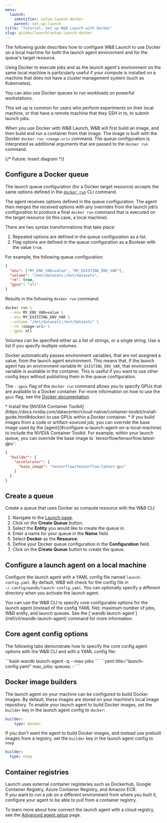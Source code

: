 ```yaml
---
menu:
  launch:
    identifier: setup-launch-docker
    parent: set-up-launch
title: 'Tutorial: Set up W&B Launch with Docker'
slug: guides/launch/setup-launch-docker
---
```

The following guide describes how to configure W&B Launch to use Docker on a local machine for both the launch agent environment and for the queue's target resource.

Using Docker to execute jobs and as the launch agent's environment on the same local machine is particularly useful if your compute is installed on a machine that does not have a cluster management system (such as Kubernetes).

You can also use Docker queues to run workloads on powerful workstations.

<Note>
This set up is common for users who perform experiments on their local machine, or that have a remote machine that they SSH in to, to submit launch jobs.
</Note>

When you use Docker with W&B Launch, W&B will first build an image, and then build and run a container from that image. The image is built with the Docker `docker run <image-uri>` command. The queue configuration is interpreted as additional arguments that are passed to the `docker run` command.

{/* Future: Insert diagram */}

## Configure a Docker queue


The launch queue configuration (for a Docker target resource) accepts the same options defined in the [`docker run`](/ref/cli/wandb-docker-run) CLI command.

The agent receives options defined in the queue configuration. The agent then merges the received options with any overrides from the launch job’s configuration to produce a final `docker run` command that is executed on the target resource (in this case, a local machine).

There are two syntax transformations that take place:

1. Repeated options are defined in the queue configuration as a list.
2. Flag options are defined in the queue configuration as a Boolean with the value `true`.

For example, the following queue configuration:

```json
{
  "env": ["MY_ENV_VAR=value", "MY_EXISTING_ENV_VAR"],
  "volume": "/mnt/datasets:/mnt/datasets",
  "rm": true,
  "gpus": "all"
}
```

Results in the following `docker run` command:

```bash
docker run \
  --env MY_ENV_VAR=value \
  --env MY_EXISTING_ENV_VAR \
  --volume "/mnt/datasets:/mnt/datasets" \
  --rm <image-uri> \
  --gpus all
```

Volumes can be specified either as a list of strings, or a single string. Use a list if you specify multiple volumes.

Docker automatically passes environment variables, that are not assigned a value, from the launch agent environment. This means that, if the launch agent has an environment variable `MY_EXISTING_ENV_VAR`, that environment variable is available in the container. This is useful if you want to use other config keys without publishing them in the queue configuration.

The `--gpus` flag of the `docker run` command allows you to specify GPUs that are available to a Docker container. For more information on how to use the `gpus` flag, see the [Docker documentation](https://docs.docker.com/config/containers/resource_constraints/#gpu).


<Note>
* Install the [NVIDIA Container Toolkit](https://docs.nvidia.com/datacenter/cloud-native/container-toolkit/install-guide.html#docker) to use GPUs within a Docker container.
* If you build images from a code or artifact-sourced job, you can override the base image used by the [agent](#configure-a-launch-agent-on-a-local-machine) to include the NVIDIA Container Toolkit.
  For example, within your launch queue, you can override the base image to `tensorflow/tensorflow:latest-gpu`:

  ```json
  {
    "builder": {
      "accelerator": {
        "base_image": "tensorflow/tensorflow:latest-gpu"
      }
    }
  }
  ```
</Note>




## Create a queue

Create a queue that uses Docker as compute resource with the W&B CLI:

1. Navigate to the [Launch page](https://wandb.ai/launch).
2. Click on the **Create Queue** button.
3. Select the **Entity** you would like to create the queue in.
4. Enter a name for your queue in the **Name** field.
5. Select **Docker** as the **Resource**.
6. Define your Docker queue configuration in the **Configuration** field.
7. Click on the **Create Queue** button to create the queue.

## Configure a launch agent on a local machine

Configure the launch agent with a YAML config file named `launch-config.yaml`. By default, W&B will check for the config file in `~/.config/wandb/launch-config.yaml`. You can optionally specify a different directory when you activate the launch agent.

<Note>
You can use the W&B CLI to specify core configurable options for the launch agent (instead of the config YAML file): maximum number of jobs, W&B entity, and launch queues. See the [`wandb launch-agent`](/ref/cli/wandb-launch-agent) command for more information.
</Note>


## Core agent config options

The following tabs demonstrate how to specify the core config agent options with the W&B CLI and with a YAML config file:

<Tabs>
<Tab title="Tab">
```bash
wandb launch-agent -q <queue-name> --max-jobs <n>
```
</Tab>
<Tab title="Tab">
```yaml title="launch-config.yaml"
max_jobs: <n concurrent jobs>
queues:
	- <queue-name>
```
</Tab>
</Tabs>

## Docker image builders

The launch agent on your machine can be configured to build Docker images. By default, these images are stored on your machine’s local image repository. To enable your launch agent to build Docker images, set the `builder` key in the launch agent config to `docker`:

```yaml title="launch-config.yaml"
builder:
	type: docker
```

If you don't want the agent to build Docker images, and instead use prebuilt images from a registry, set the `builder` key in the launch agent config to `noop`

```yaml title="launch-config.yaml"
builder:
  type: noop
```

## Container registries

Launch uses external container registeries such as Dockerhub, Google Container Registry, Azure Container Registry, and Amazon ECR.  
If you want to run a job on a different environment from where you built it, configure your agent to be able to pull from a container registry. 


To learn more about how connect the launch agent with a cloud registry, see the [Advanced agent setup](./setup-agent-advanced#agent-configuration) page.